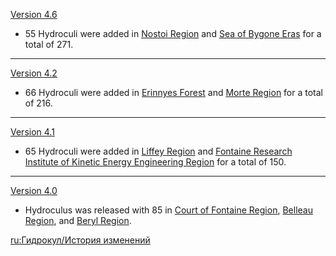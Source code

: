 {{Change History/Header}}
[[Version 4.6]]
* 55 Hydroculi were added in [[Nostoi Region]] and [[Sea of Bygone Eras]] for a total of 271.
----
[[Version 4.2]]
* 66 Hydroculi were added in [[Erinnyes Forest]] and [[Morte Region]] for a total of 216.
----
[[Version 4.1]]
* 65 Hydroculi were added in [[Liffey Region]] and [[Fontaine Research Institute of Kinetic Energy Engineering Region]] for a total of 150.
----
[[Version 4.0]]
* Hydroculus was released with 85 in [[Court of Fontaine Region]], [[Belleau Region]], and [[Beryl Region]].
<noinclude>
[[ru:Гидрокул/История изменений]]
</noinclude>